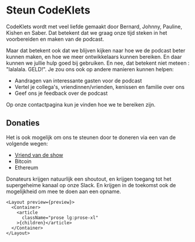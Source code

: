 
# Steun CodeKlets

CodeKlets wordt met veel liefde gemaakt door Bernard, Johnny, Pauline, Kishen en Saber. Dat betekent dat we graag onze tijd steken in het voorbereiden en maken van de podcast.

Maar dat betekent ook dat we blijven kijken naar hoe we de podcast beter kunnen maken, en hoe we meer ontwikkelaars kunnen bereiken. En daar kunnen we jullie hulp goed bij gebruiken. En nee, dat betekent niet 
meteen : "lalalala. GELD!". Je zou ons ook op andere manieren kunnen helpen:

- Aandragen van interessante gasten voor de podcast
- Vertel je collega's, vriendinnen/vrienden, kenissen en familie over ons
- Geef ons je feedback over de podcast

Op onze <Link href="/contact">contactpagina</Link> kun je vinden hoe we te bereiken zijn.

## Donaties

Het is ook mogelijk om ons te steunen door te doneren via een van de volgende wegen: 

- [Vriend van de show](hhttps://vriendvandeshow.nl/codeklets/donateurs)
- Bitcoin
- Ethereum

Donateurs krijgen natuurlijk een shoutout, en krijgen toegang tot het supergeheime kanaal op onze Slack. En krijgen in de toekomst ook de mogelijkheid om mee te doen aan een opname.



    <Layout preview={preview}>
      <Container>
        <article
          className="prose lg:prose-xl"
        >{children}</article>
      </Container>
    </Layout>
